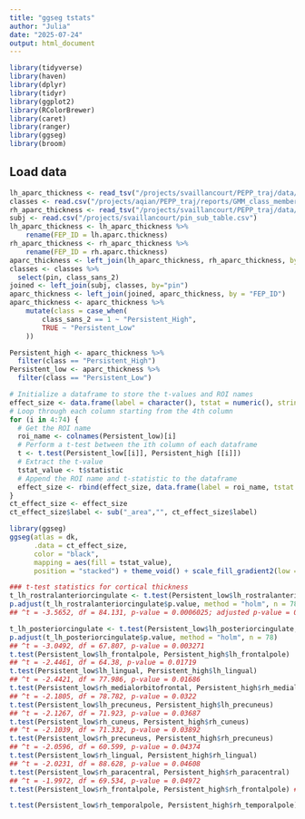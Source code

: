 ```yaml
---
title: "ggseg tstats"
author: "Julia"
date: "2025-07-24"
output: html_document
---
```


```r
library(tidyverse)
library(haven)
library(dplyr)
library(tidyr)
library(ggplot2)
library(RColorBrewer)
library(caret)
library(ranger)
library(ggseg)
library(broom)
```
## Load data
```r
lh_aparc_thickness <- read_tsv("/projects/svaillancourt/PEPP_traj/data/raw/freesurfer_measurements/lh.aparc.thickness.tsv")
classes <- read.csv("/projects/aqian/PEPP_traj/reports/GMM_class_membership/gmm_class_div_18mo.csv")
rh_aparc_thickness <- read_tsv("/projects/svaillancourt/PEPP_traj/data/raw/freesurfer_measurements/rh.aparc.thickness.tsv")
subj <- read.csv("/projects/svaillancourt/pin_sub_table.csv")
lh_aparc_thickness <- lh_aparc_thickness %>%
    rename(FEP_ID = lh.aparc.thickness)
rh_aparc_thickness <- rh_aparc_thickness %>%
    rename(FEP_ID = rh.aparc.thickness)
aparc_thickness <- left_join(lh_aparc_thickness, rh_aparc_thickness, by = "FEP_ID")
classes <- classes %>%
  select(pin, class_sans_2)
joined <- left_join(subj, classes, by="pin")
aparc_thickness <- left_join(joined, aparc_thickness, by = "FEP_ID")
aparc_thickness <- aparc_thickness %>%
    mutate(class = case_when(
        class_sans_2 == 1 ~ "Persistent_High",
        TRUE ~ "Persistent_Low"
    ))
```

```r
Persistent_high <- aparc_thickness %>%
  filter(class == "Persistent_High")
Persistent_low <- aparc_thickness %>%
  filter(class == "Persistent_Low")
```

```r
# Initialize a dataframe to store the t-values and ROI names
effect_size <- data.frame(label = character(), tstat = numeric(), stringsAsFactors = FALSE)
# Loop through each column starting from the 4th column
for (i in 4:74) {
  # Get the ROI name
  roi_name <- colnames(Persistent_low)[i]
  # Perform a t-test between the ith column of each dataframe
  t <- t.test(Persistent_low[[i]], Persistent_high [[i]])
  # Extract the t-value
  tstat_value <- t$statistic
  # Append the ROI name and t-statistic to the dataframe
  effect_size <- rbind(effect_size, data.frame(label = roi_name, tstat = tstat_value))
}
ct_effect_size <- effect_size
ct_effect_size$label <- sub("_area","", ct_effect_size$label)
```

```r
library(ggseg)
ggseg(atlas = dk,
      .data = ct_effect_size,
      color = "black",
      mapping = aes(fill = tstat_value),
      position = "stacked") + theme_void() + scale_fill_gradient2(low = "blue", mid = "white", high = "red", midpoint = 0, lim = c(-3,3))
```
```r
### t-test statistics for cortical thickness
t_lh_rostralanteriorcingulate <- t.test(Persistent_low$lh_rostralanteriorcingulate, Persistent_high$lh_rostralanteriorcingulate) 
p.adjust(t_lh_rostralanteriorcingulate$p.value, method = "holm", n = 78)
## ^t = -3.5652, df = 84.131, p-value = 0.0006025; adjusted p-value = 0.047

t_lh_posteriorcingulate <- t.test(Persistent_low$lh_posteriorcingulate, Persistent_high$lh_posteriorcingulate)
p.adjust(t_lh_posteriorcingulate$p.value, method = "holm", n = 78)
## ^t = -3.0492, df = 67.807, p-value = 0.003271
t.test(Persistent_low$lh_frontalpole, Persistent_high$lh_frontalpole)
## ^t = -2.4461, df = 64.38, p-value = 0.01719
t.test(Persistent_low$lh_lingual, Persistent_high$lh_lingual)
## ^t = -2.4421, df = 77.986, p-value = 0.01686
t.test(Persistent_low$rh_medialorbitofrontal, Persistent_high$rh_medialorbitofrontal)
## ^t = -2.1805, df = 78.782, p-value = 0.0322
t.test(Persistent_low$lh_precuneus, Persistent_high$lh_precuneus)
## ^t = -2.1267, df = 71.923, p-value = 0.03687
t.test(Persistent_low$rh_cuneus, Persistent_high$rh_cuneus)
## ^t = -2.1039, df = 71.332, p-value = 0.03892
t.test(Persistent_low$rh_precuneus, Persistent_high$rh_precuneus)
## ^t = -2.0596, df = 60.599, p-value = 0.04374
t.test(Persistent_low$rh_lingual, Persistent_high$rh_lingual)
## ^t = -2.0231, df = 88.628, p-value = 0.04608
t.test(Persistent_low$rh_paracentral, Persistent_high$rh_paracentral)
## ^t = -1.9972, df = 69.534, p-value = 0.04972
t.test(Persistent_low$rh_frontalpole, Persistent_high$rh_frontalpole) ## not sig anymore

t.test(Persistent_low$rh_temporalpole, Persistent_high$rh_temporalpole) ## none of the positive t-stats was significant
```